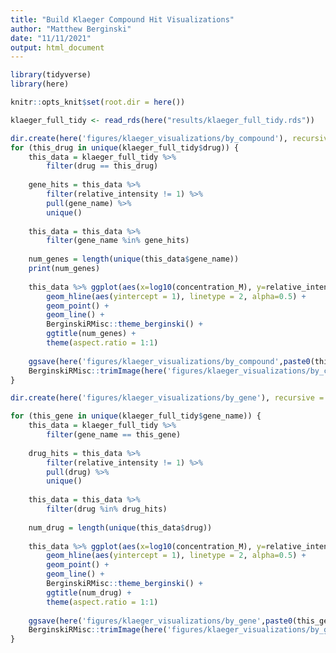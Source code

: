 ```yaml
---
title: "Build Klaeger Compound Hit Visualizations"
author: "Matthew Berginski"
date: "11/11/2021"
output: html_document
---
```


```r
library(tidyverse)
library(here)

knitr::opts_knit$set(root.dir = here())
```

```r
klaeger_full_tidy <- read_rds(here("results/klaeger_full_tidy.rds"))
```

```r
dir.create(here('figures/klaeger_visualizations/by_compound'), recursive = T, showWarnings = F)
for (this_drug in unique(klaeger_full_tidy$drug)) {
	this_data = klaeger_full_tidy %>%
		filter(drug == this_drug)
	
	gene_hits = this_data %>% 
		filter(relative_intensity != 1) %>%
		pull(gene_name) %>%
		unique()
	
	this_data = this_data %>%
		filter(gene_name %in% gene_hits)
	
	num_genes = length(unique(this_data$gene_name))
	print(num_genes)
	
	this_data %>% ggplot(aes(x=log10(concentration_M), y=relative_intensity, color=gene_name)) +
		geom_hline(aes(yintercept = 1), linetype = 2, alpha=0.5) +
		geom_point() +
		geom_line() +
		BerginskiRMisc::theme_berginski() +
		ggtitle(num_genes) +		
		theme(aspect.ratio = 1:1)
	
	ggsave(here('figures/klaeger_visualizations/by_compound',paste0(this_drug,".png")), width=10)
	BerginskiRMisc::trimImage(here('figures/klaeger_visualizations/by_compound',paste0(this_drug,".png")))
}
```

```r
dir.create(here('figures/klaeger_visualizations/by_gene'), recursive = T, showWarnings = F)

for (this_gene in unique(klaeger_full_tidy$gene_name)) {
	this_data = klaeger_full_tidy %>%
		filter(gene_name == this_gene)
	
	drug_hits = this_data %>% 
		filter(relative_intensity != 1) %>%
		pull(drug) %>%
		unique()
	
	this_data = this_data %>%
		filter(drug %in% drug_hits)
	
	num_drug = length(unique(this_data$drug))
	
	this_data %>% ggplot(aes(x=log10(concentration_M), y=relative_intensity, color=drug)) +
		geom_hline(aes(yintercept = 1), linetype = 2, alpha=0.5) +
		geom_point() +
		geom_line() +
		BerginskiRMisc::theme_berginski() +
		ggtitle(num_drug) +		
		theme(aspect.ratio = 1:1)
	
	ggsave(here('figures/klaeger_visualizations/by_gene',paste0(this_gene,".png")), width=10)
	BerginskiRMisc::trimImage(here('figures/klaeger_visualizations/by_gene',paste0(this_gene,".png")))
}
```